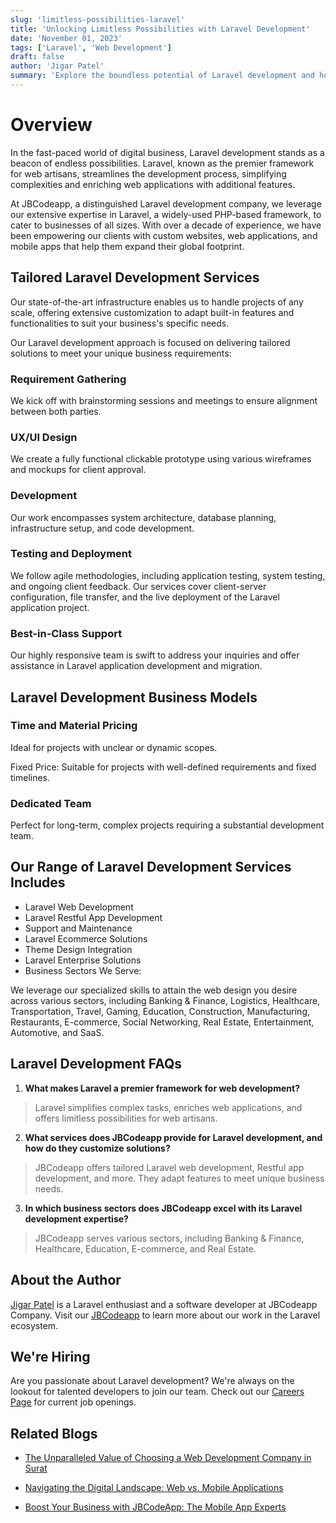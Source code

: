```yaml
---
slug: 'limitless-possibilities-laravel'
title: 'Unlocking Limitless Possibilities with Laravel Development'
date: 'November 01, 2023'
tags: ['Laravel', 'Web Development']
draft: false
author: 'Jigar Patel'
summary: 'Explore the boundless potential of Laravel development and how it opens doors to endless opportunities in web application creation.'
---
```


# Overview

<TOCInline
  toc={props.toc}
  exclude="Overview"
  toHeading={2}
  defaultimage="limitless-possibilities-laravel"
/>

In the fast-paced world of digital business, Laravel development stands as a beacon of endless possibilities. Laravel, known as the premier framework for web artisans, streamlines the development process, simplifying complexities and enriching web applications with additional features.

At JBCodeapp, a distinguished Laravel development company, we leverage our extensive expertise in Laravel, a widely-used PHP-based framework, to cater to businesses of all sizes. With over a decade of experience, we have been empowering our clients with custom websites, web applications, and mobile apps that help them expand their global footprint.

## Tailored Laravel Development Services

Our state-of-the-art infrastructure enables us to handle projects of any scale, offering extensive customization to adapt built-in features and functionalities to suit your business's specific needs.

Our Laravel development approach is focused on delivering tailored solutions to meet your unique business requirements:

### Requirement Gathering

We kick off with brainstorming sessions and meetings to ensure alignment between both parties.

### UX/UI Design

We create a fully functional clickable prototype using various wireframes and mockups for client approval.

### Development

Our work encompasses system architecture, database planning, infrastructure setup, and code development.

### Testing and Deployment

We follow agile methodologies, including application testing, system testing, and ongoing client feedback. Our services cover client-server configuration, file transfer, and the live deployment of the Laravel application project.

### Best-in-Class Support

Our highly responsive team is swift to address your inquiries and offer assistance in Laravel application development and migration.

## Laravel Development Business Models

### Time and Material Pricing

Ideal for projects with unclear or dynamic scopes.

Fixed Price: Suitable for projects with well-defined requirements and fixed timelines.

### Dedicated Team

Perfect for long-term, complex projects requiring a substantial development team.

## Our Range of Laravel Development Services Includes

- Laravel Web Development
- Laravel Restful App Development
- Support and Maintenance
- Laravel Ecommerce Solutions
- Theme Design Integration
- Laravel Enterprise Solutions
- Business Sectors We Serve:

We leverage our specialized skills to attain the web design you desire across various sectors, including Banking & Finance, Logistics, Healthcare, Transportation, Travel, Gaming, Education, Construction, Manufacturing, Restaurants, E-commerce, Social Networking, Real Estate, Entertainment, Automotive, and SaaS.

## Laravel Development FAQs

1. **What makes Laravel a premier framework for web development?**

> Laravel simplifies complex tasks, enriches web applications, and offers limitless possibilities for web artisans.

2. **What services does JBCodeapp provide for Laravel development, and how do they customize solutions?**

> JBCodeapp offers tailored Laravel web development, Restful app development, and more. They adapt features to meet unique business needs.

3. **In which business sectors does JBCodeapp excel with its Laravel development expertise?**

> JBCodeapp serves various sectors, including Banking & Finance, Healthcare, Education, E-commerce, and Real Estate.

## About the Author

[Jigar Patel](https://expertlaravel.com) is a Laravel enthusiast and a software developer at JBCodeapp Company. Visit our [JBCodeapp](https://jbcodeapp.com) to learn more about our work in the Laravel ecosystem.

## We're Hiring

Are you passionate about Laravel development? We're always on the lookout for talented developers to join our team. Check out our [Careers Page](https://jbcodeapp.com/career) for current job openings.

## Related Blogs

- [The Unparalleled Value of Choosing a Web Development Company in Surat](surat-web-development-services-exceptional-value)

- [Navigating the Digital Landscape: Web vs. Mobile Applications](web-vs-mobile-applications-digital-landscape)

- [Boost Your Business with JBCodeApp: The Mobile App Experts](elevate-your-business-with-jbcodeapp)
